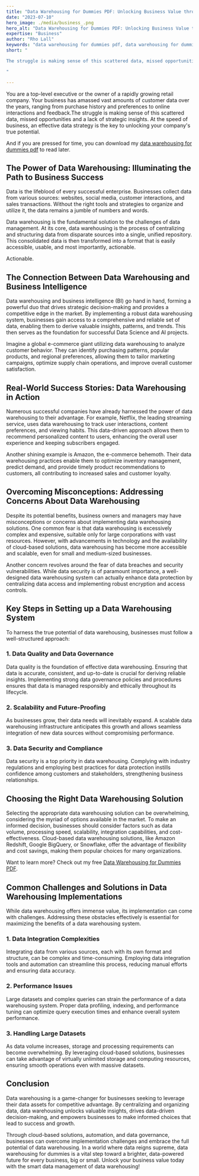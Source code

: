 ```yaml
---
title: "Data Warehousing for Dummies PDF: Unlocking Business Value through Actionable Data & AI"
date: "2023-07-10"
hero_image: ./media/business_.png
hero_alt: "Data Warehousing for Dummies PDF: Unlocking Business Value through Actionable Data & AI"
expertise: "Business"
author: "Rho Lall"
keywords: "data warehousing for dummies pdf, data warehousing for dummies, data warehouse for dummies, cloud data warehousing for dummies"
short: "

The struggle is making sense of this scattered data, missed opportunities and a lack of strategic insights. At the speed of business, an effective data strategy is the key to unlocking your company's true potential.

"

---
```


You are a top-level executive or the owner of a rapidly growing retail company. Your business has amassed vast amounts of customer data over the years, ranging from purchase history and preferences to online interactions and feedback.The struggle is making sense of this scattered data, missed opportunities and a lack of strategic insights. At the speed of business, an effective data strategy is the key to unlocking your company's true potential.

And if you are pressed for time, you can download my [data warehousing for dummies pdf](https://data-warehousing-for-dummies.assumewisely.com/) to read later.

## The Power of Data Warehousing: Illuminating the Path to Business Success

Data is the lifeblood of every successful enterprise. Businesses collect data from various sources: websites, social media, customer interactions, and sales transactions. Without the right tools and strategies to organize and utilize it, the data remains a jumble of numbers and words.

Data warehousing is the fundamental solution to the challenges of data management. At its core, data warehousing is the process of centralizing and structuring data from disparate sources into a single, unified repository. This consolidated data is then transformed into a format that is easily accessible, usable, and most importantly, actionable.

Actionable.

## The Connection Between Data Warehousing and Business Intelligence

Data warehousing and business intelligence (BI) go hand in hand, forming a powerful duo that drives strategic decision-making and provides a competitive edge in the market. By implementing a robust data warehousing system, businesses gain access to a comprehensive and reliable set of data, enabling them to derive valuable insights, patterns, and trends. This then serves as the foundation for successful Data Science and AI projects.

Imagine a global e-commerce giant utilizing data warehousing to analyze customer behavior. They can identify purchasing patterns, popular products, and regional preferences, allowing them to tailor marketing campaigns, optimize supply chain operations, and improve overall customer satisfaction.

## Real-World Success Stories: Data Warehousing in Action

Numerous successful companies have already harnessed the power of data warehousing to their advantage. For example, Netflix, the leading streaming service, uses data warehousing to track user interactions, content preferences, and viewing habits. This data-driven approach allows them to recommend personalized content to users, enhancing the overall user experience and keeping subscribers engaged.

Another shining example is Amazon, the e-commerce behemoth. Their data warehousing practices enable them to optimize inventory management, predict demand, and provide timely product recommendations to customers, all contributing to increased sales and customer loyalty.

## Overcoming Misconceptions: Addressing Concerns About Data Warehousing

Despite its potential benefits, business owners and managers may have misconceptions or concerns about implementing data warehousing solutions. One common fear is that data warehousing is excessively complex and expensive, suitable only for large corporations with vast resources. However, with advancements in technology and the availability of cloud-based solutions, data warehousing has become more accessible and scalable, even for small and medium-sized businesses.

Another concern revolves around the fear of data breaches and security vulnerabilities. While data security is of paramount importance, a well-designed data warehousing system can actually enhance data protection by centralizing data access and implementing robust encryption and access controls.

## Key Steps in Setting up a Data Warehousing System

To harness the true potential of data warehousing, businesses must follow a well-structured approach:

### 1. Data Quality and Data Governance

Data quality is the foundation of effective data warehousing. Ensuring that data is accurate, consistent, and up-to-date is crucial for deriving reliable insights. Implementing strong data governance policies and procedures ensures that data is managed responsibly and ethically throughout its lifecycle.

### 2. Scalability and Future-Proofing

As businesses grow, their data needs will inevitably expand. A scalable data warehousing infrastructure anticipates this growth and allows seamless integration of new data sources without compromising performance.

### 3. Data Security and Compliance

Data security is a top priority in data warehousing. Complying with industry regulations and employing best practices for data protection instills confidence among customers and stakeholders, strengthening business relationships.

## Choosing the Right Data Warehousing Solution

Selecting the appropriate data warehousing solution can be overwhelming, considering the myriad of options available in the market. To make an informed decision, businesses should consider factors such as data volume, processing speed, scalability, integration capabilities, and cost-effectiveness. Cloud-based data warehousing solutions, like Amazon Redshift, Google BigQuery, or Snowflake, offer the advantage of flexibility and cost savings, making them popular choices for many organizations.

Want to learn more? Check out my free [Data Warehousing for Dummies PDF](https://data-warehousing-for-dummies.assumewisely.com/).

## Common Challenges and Solutions in Data Warehousing Implementations

While data warehousing offers immense value, its implementation can come with challenges. Addressing these obstacles effectively is essential for maximizing the benefits of a data warehousing system.

### 1. Data Integration Complexities

Integrating data from various sources, each with its own format and structure, can be complex and time-consuming. Employing data integration tools and automation can streamline this process, reducing manual efforts and ensuring data accuracy.

### 2. Performance Issues

Large datasets and complex queries can strain the performance of a data warehousing system. Proper data profiling, indexing, and performance tuning can optimize query execution times and enhance overall system performance.

### 3. Handling Large Datasets

As data volume increases, storage and processing requirements can become overwhelming. By leveraging cloud-based solutions, businesses can take advantage of virtually unlimited storage and computing resources, ensuring smooth operations even with massive datasets.

## Conclusion

Data warehousing is a game-changer for businesses seeking to leverage their data assets for competitive advantage. By centralizing and organizing data, data warehousing unlocks valuable insights, drives data-driven decision-making, and empowers businesses to make informed choices that lead to success and growth.

Through cloud-based solutions, automation, and data governance, businesses can overcome implementation challenges and embrace the full potential of data warehousing. In a world where data reigns supreme, data warehousing for dummies is a vital step toward a brighter, data-powered future for every business, big or small. Unlock your business value today with the smart data management of data warehousing!

